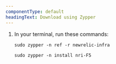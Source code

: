```yaml
---
componentType: default
headingText: Download using Zypper
---
```


1. In your terminal, run these commands:

   ```shell
   sudo zypper -n ref -r newrelic-infra
   ```

   ```shell
   sudo zypper -n install nri-F5
   ```

